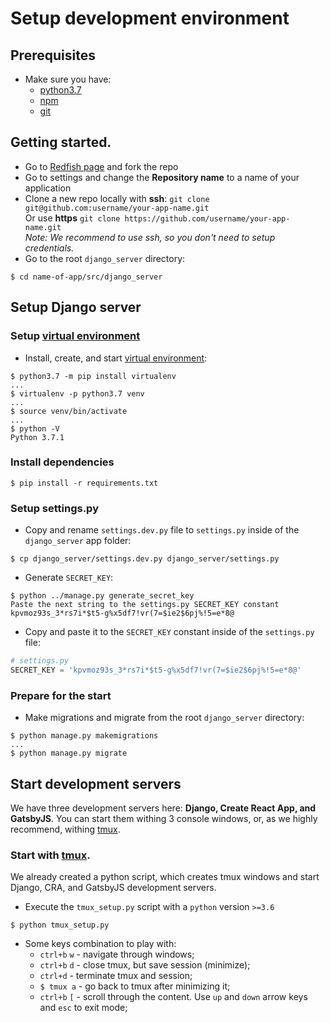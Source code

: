 # Setup development environment


## Prerequisites
* Make sure you have:
   * [python3.7](https://www.python.org/downloads/)
   * [npm](https://www.npmjs.com/get-npm)
   * [git](https://git-scm.com/book/en/v2/Getting-Started-Installing-Git)
   
## Getting started.
* Go to [Redfish page](https://github.com/guandjoy/redfish) and fork the repo
* Go to settings and change the __Repository name__ to a name of your application
* Clone a new repo locally with __ssh__: 
`git clone git@github.com:username/your-app-name.git`\
Or use __https__ `git clone https://github.com/username/your-app-name.git`\
_Note: We recommend to use ssh, so you don't need to setup credentials._
* Go to the root `django_server` directory:
```console
$ cd name-of-app/src/django_server
```

## Setup Django server
### Setup [virtual environment](https://virtualenv.pypa.io/en/latest/)
* Install, create, and start [virtual environment](https://virtualenv.pypa.io/en/latest/):
```console
$ python3.7 -m pip install virtualenv
...
$ virtualenv -p python3.7 venv
...
$ source venv/bin/activate
...
$ python -V
Python 3.7.1
```
### Install dependencies
```console
$ pip install -r requirements.txt
```
### Setup settings.py
* Copy and rename `settings.dev.py` file to `settings.py` inside of the `django_server` app folder:
```console
$ cp django_server/settings.dev.py django_server/settings.py
```
* Generate `SECRET_KEY`:
```console
$ python ../manage.py generate_secret_key
Paste the next string to the settings.py SECRET_KEY constant
kpvmoz93s_3*rs7i*$t5-g%x5df7!vr(7=$ie2$6pj%!5=e*8@
```
* Copy and paste it to the `SECRET_KEY` constant inside of the `settings.py` file:
```python
# settings.py
SECRET_KEY = 'kpvmoz93s_3*rs7i*$t5-g%x5df7!vr(7=$ie2$6pj%!5=e*8@'
```
### Prepare for the start
* Make migrations and migrate from the root `django_server` directory:
```console
$ python manage.py makemigrations
...
$ python manage.py migrate
```


## Start development servers
We have three development servers here: __Django, Create React App, and GatsbyJS__. You can start them withing 3 console windows, or, as we highly recommend, withing [tmux](https://github.com/tmux/tmux/blob/master/.github/README.md).
### Start with [tmux](https://github.com/tmux/tmux/blob/master/.github/README.md).
We already created a python script, which creates tmux windows and start Django, CRA, and GatsbyJS development servers. 
* Execute the `tmux_setup.py` script with a `python` version `>=3.6`
```console
$ python tmux_setup.py
```
* Some keys combination to play with:
   * `ctrl+b` `w` - navigate through windows;
   * `ctrl+b` `d` - close tmux, but save session (minimize);
   * `ctrl+d` - terminate tmux and session;
   * `$ tmux a` - go back to tmux after minimizing it;
   * `ctrl+b` `[` - scroll through the content. Use `up` and `down` arrow keys and `esc` to exit mode;
